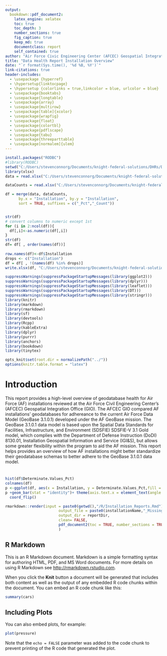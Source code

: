 ```yaml
---
output:
  bookdown::pdf_document2:
    latex_engine: xelatex
    toc: true
    toc_depth: 3
    number_sections: true
    fig_caption: true
    keep_md: true
    documentclass: report
    self_contained: true
author: "Air Force Civic Engineering Center (AFCEC) Geospatial Integration Center (GIO)"
title: "Data Health Report Installation Overview"
date: "`r format(Sys.time(), '%d %B, %Y')`"
link-citations: true
header-includes:
  - \usepackage {hyperref}
  - \hypersetup{linktocpage}
  - \hypersetup {colorlinks = true,linkcolor = blue, urlcolor = blue}
  - \usepackage{booktabs}
  - \usepackage{longtable}
  - \usepackage{array}
  - \usepackage{multirow}
  - \usepackage[table]{xcolor}
  - \usepackage{wrapfig}
  - \usepackage{float}
  - \usepackage{colortbl}
  - \usepackage{pdflscape}
  - \usepackage{tabu}
  - \usepackage{threeparttable}
  - \usepackage[normalem]{ulem}
---
```


```r
install.packages("RODBC")
#library(RODBC)
setwd("C:/Users/stevenconnorg/Documents/knight-federal-solutions/DHRs/DHRs")
library(xlsx)
data = read.xlsx("C:/Users/stevenconnorg/Documents/knight-federal-solutions/DHRs/DHRs/DHR_Dataframe.xlsx", sheetName = "Sheet1")

dataCounts = read.xlsx("C:/Users/stevenconnorg/Documents/knight-federal-solutions/DHRs/DHRs/DHR_Dataframe.xlsx", sheetName = "Sheet1")

df = merge(data, dataCounts, 
      by.x = "Installation", by.y = "Installation",
      sort = TRUE, suffixes = c("_Pct","_Count"))


str(df)
# convert columns to numeric except 1st
for (i in 2:ncol(df)){
  df[,i]<-as.numeric(df[,i])
}
str(df)
df= df[ , order(names(df))]
 
row.names(df)<-df$Installation
drops <- c("Installation")
df = df[ , !(names(df) %in% drops)]
write.xlsx(df, "C:/Users/stevenconnorg/Documents/knight-federal-solutions/DHRs/DHRs/DHR_Dataframe_Full.xlsx", sheetName="Sheet1",  col.names=TRUE, row.names=TRUE, append=FALSE, showNA=TRUE)

```


```r
suppressWarnings(suppressPackageStartupMessages(library(ggplot2)))
suppressWarnings(suppressPackageStartupMessages(library(dplyr)))
suppressWarnings(suppressPackageStartupMessages(library(leaflet)))
suppressWarnings(suppressPackageStartupMessages(library(DT)))
suppressWarnings(suppressPackageStartupMessages(library(stringr)))
library(knitr)
library(markdown)
library(rmarkdown)
library(sf)
library(devtools)
library(Rcpp)
library(kableExtra)
library(dplyr)
library(purrr)
library(anchors)
library(bookdown)
library(tinytex)

```

```r
opts_knit$set(root.dir = normalizePath("../"))
options(knitr.table.format = "latex")
```

# Introduction
This report provides a high-level overview of geodatabase health for Air Force (AF) installations reviewed at the Air Force Civil Engineering Center's (AFCEC) Geospatial Integration Office (GIO). The AFCEC GIO compared AF installations' geodatabases for adhereance to the current Air Force Data Model (GeoBase 3.1.0.1) developed under the AF GeoBase mission. The GeoBase 3.1.0.1 data model is based upon the Spatial Data Standards for Facilities, Infrastructure, and Environment (SDSFIE) SDSFIE-V 3.1 Gold model, which complies with the Department of Defense Instruction (DoDI) 8130.01, Installation Geospatial Information and Service (IGI&S), but allows some greater flexibility within the program to aid the AF mission. This report helps provides an overview of how AF installations might better standardize their geodatabase schemas to better adhere to the GeoBase 3.1.0.1 data model.

# 

```r
hist(df$Determinate.Values_Pct)
colnames(df)
p <-ggplot(df, aes(x = Installation, y = Determinate.Values_Pct,fill = ind)) )
p +geom_bar(stat = "identity")+ theme(axis.text.x = element_text(angle = 90, hjust = 1))+
  coord_flip()
```

```r
rmarkdown::render(input = paste0(getwd(),"/R/Installation_Reports.Rmd"),
                        output_file = paste0(installationName,"_Missing_Data_Report_",compName),
                        output_dir = reportDir,
                        clean= FALSE,
                        pdf_document2(toc = TRUE, number_sections = TRUE, fig_caption = TRUE,  toc_unnumbered = FALSE, toc_appendix = TRUE, toc_bib = TRUE, quote_footer = NULL, highlight_bw = FALSE)
                        )

```
                        



## R Markdown

This is an R Markdown document. Markdown is a simple formatting syntax for authoring HTML, PDF, and MS Word documents. For more details on using R Markdown see <http://rmarkdown.rstudio.com>.

When you click the **Knit** button a document will be generated that includes both content as well as the output of any embedded R code chunks within the document. You can embed an R code chunk like this:

```r
summary(cars)
```

## Including Plots

You can also embed plots, for example:

```r
plot(pressure)
```

Note that the `echo = FALSE` parameter was added to the code chunk to prevent printing of the R code that generated the plot.
